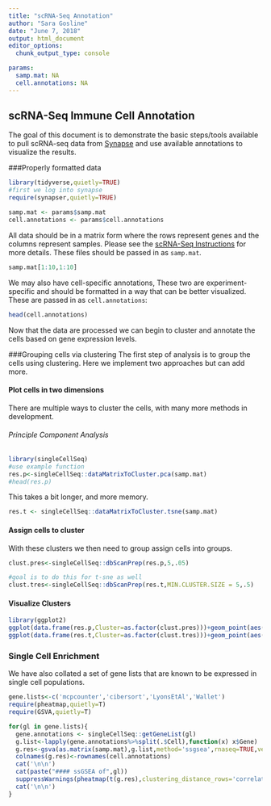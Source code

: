 ```yaml
---
title: "scRNA-Seq Annotation"
author: "Sara Gosline"
date: "June 7, 2018"
output: html_document
editor_options: 
  chunk_output_type: console

params:
  samp.mat: NA
  cell.annotations: NA
---
```


## scRNA-Seq Immune Cell Annotation

The goal of this document is to demonstrate the basic steps/tools available to pull scRNA-seq data from [Synapse](http://www.synapse.org/scRNASeq) and use available annotations to visualize the results. 

###Properly formatted data
```r
library(tidyverse,quietly=TRUE)
#first we log into synapse
require(synapser,quietly=TRUE)

samp.mat <- params$samp.mat
cell.annotations <- params$cell.annotations

```

All data should be in a matrix form where the rows represent genes and the columns represent samples. Please see the [scRNA-Seq Instructions](https://www.synapse.org/#!Synapse:syn11857287/wiki/518624) for more details. These files should be passed in as `samp.mat`.

```r
samp.mat[1:10,1:10]
```

We may also have cell-specific annotations, These two are experiment-specific and should be formatted in a way that can be better visualized. These are passed in as `cell.annotations`:
```r
head(cell.annotations)
```

Now that the data are processed we can begin to cluster and annotate the cells based on gene expression levels.

###Grouping cells via clustering
The first step of analysis is to group the cells using clustering. Here we implement two approaches but can add more. 

#### Plot cells in two dimensions

There are multiple ways to cluster the cells, with many more methods in development. 

###### Principle Component Analysis

```r
library(singleCellSeq)
#use example function
res.p<-singleCellSeq::dataMatrixToCluster.pca(samp.mat)
#head(res.p)

```

This takes a bit longer, and more memory.
```r
res.t <- singleCellSeq::dataMatrixToCluster.tsne(samp.mat)

```

#### Assign cells to cluster
With these clusters we then need to group assign cells into groups. 

```r
clust.pres<-singleCellSeq::dbScanPrep(res.p,5,.05)
```

```r
#goal is to do this for t-sne as well
clust.tres<-singleCellSeq::dbScanPrep(res.t,MIN.CLUSTER.SIZE = 5,.5)

```

#### Visualize Clusters

```r
library(ggplot2)
ggplot(data.frame(res.p,Cluster=as.factor(clust.pres)))+geom_point(aes(x=PC1,y=PC2,color=Cluster))
ggplot(data.frame(res.t,Cluster=as.factor(clust.tres)))+geom_point(aes(x=Dim1,y=Dim2,color=Cluster))

```


### Single Cell Enrichment
We have also collated a set of gene lists that are known to be expressed in single cell populations.

```r
gene.lists<-c('mcpcounter','cibersort','LyonsEtAl','Wallet')
require(pheatmap,quietly=T)
require(GSVA,quietly=T)

for(gl in gene.lists){
  gene.annotations <- singleCellSeq::getGeneList(gl)
  g.list<-lapply(gene.annotations%>%split(.$Cell),function(x) x$Gene)
  g.res<-gsva(as.matrix(samp.mat),g.list,method='ssgsea',rnaseq=TRUE,verbose=FALSE)
  colnames(g.res)<-rownames(cell.annotations)
  cat('\n\n')  
  cat(paste("#### ssGSEA of",gl))
  suppressWarnings(pheatmap(t(g.res),clustering_distance_rows='correlation',clustering_distance_cols='correlation',clustering_method='ward.D2',annotation_row=cell.annotations[colnames(g.res),],show_rownames=F))
  cat('\n\n') 
}
```
  
